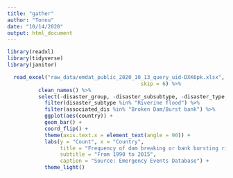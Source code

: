 ```yaml
---
title: "gather"
author: "Tonnu"
date: "10/14/2020"
output: html_document
---
```


```r
library(readxl)
library(tidyverse)
library(janitor)
```


```r
  read_excel("raw_data/emdat_public_2020_10_13_query_uid-DXK6pk.xlsx",
                                           skip = 6) %>%
          clean_names() %>%
          select(-disaster_group, -disaster_subsubtype, -disaster_type, -disaster_subgroup, -event_name)%>%
            filter(disaster_subtype %in% "Riverine flood") %>%
            filter(associated_dis %in% "Broken Dam/Burst bank") %>%
            ggplot(aes(country)) +
            geom_bar() + 
            coord_flip() +
            theme(axis.text.x = element_text(angle = 90)) + 
            labs(y = "Count", x = "Country", 
                 title = "Frequency of dam breaking or bank bursting riverine flood",
                 subtitle = "From 1990 to 2015",
                 caption = "Source: Emergency Events Database") + 
            theme_light() 


  

```

